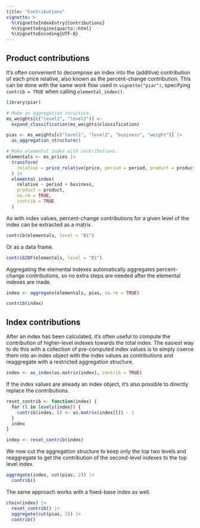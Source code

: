 ```yaml
---
title: "Contributions"
vignette: >
  %\VignetteIndexEntry{Contributions}
  %\VignetteEngine{quarto::html}
  %\VignetteEncoding{UTF-8}
---
```


## Product contributions

It's often convenient to decompose an index into the (additive) contribution of each price relative, also known as the percent-change contribution. This can be done with the same work flow used in `vignette("piar")`, specifying `contrib = TRUE` when calling `elemental_index()`.

```r
library(piar)

# Make an aggregation structure.
ms_weights[c("level1", "level2")] <- 
  expand_classification(ms_weights$classification)

pias <- ms_weights[c("level1", "level2", "business", "weight")] |>
  as_aggregation_structure()

# Make elemental index with contributions.
elementals <- ms_prices |>
  transform(
    relative = price_relative(price, period = period, product = product)
  ) |>
  elemental_index(
    relative ~ period + business,
    product = product,
    na.rm = TRUE,
    contrib = TRUE
  )
```

As with index values, percent-change contributions for a given level of the index can be extracted as a matrix.

```r
contrib(elementals, level = "B1")
```

Or as a data frame.

```r
contrib2DF(elementals, level = "B1")
```

Aggregating the elemental indexes automatically aggregates percent-change contributions, so no extra steps are needed after the elemental indexes are made.

```r
index <- aggregate(elementals, pias, na.rm = TRUE)

contrib(index)
```

## Index contributions

After an index has been calculated, it's often useful to compute the contribution of higher-level indexes towards the total index. The easiest way to do this with a collection of pre-computed index values is to simply coerce them into an index object with the index values as contributions and reaggregate with a restricted aggregation structure.

```r
index <- as_index(as.matrix(index), contrib = TRUE)
```

If the index values are already an index object, it's also possible to directly replace the contributions.

```r
reset_contrib <- function(index) {
  for (l in levels(index)) {
    contrib(index, l) <- as.matrix(index[l]) - 1
  }
  index
}

index <- reset_contrib(index)
```

We now cut the aggregation structure to keep only the top two levels and reaggregate to get the contribution of the second-level indexes to the top level index.

```r
aggregate(index, cut(pias, 2)) |>
  contrib()
```

The same approach works with a fixed-base index as well.

```r
chain(index) |>
  reset_contrib() |>
  aggregate(cut(pias, 2)) |>
  contrib()
```